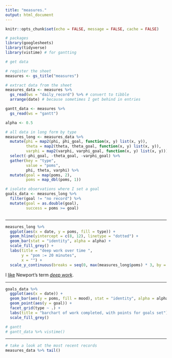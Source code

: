 ```yaml
---
title: "measures."
output: html_document
---
```


```r
knitr::opts_chunk$set(echo = FALSE, message = FALSE, cache = FALSE)

```

```r
# packages
library(googlesheets)
library(tidyverse)
library(vistime) # for gantting 
```


```r
# get data

# register the sheet
measures <- gs_title("measures")

# extract data from the sheet
measures_data <- measures %>% 
  gs_read(ws = "daily_record") %>% # convert to tibble
  arrange(date) # because sometimes I get behind in entries

gantt_data <- measures %>% 
  gs_read(ws = "gantt") 

```

```r

alpha <- 0.5

```


```r

# all data in long form by type
measures_long <- measures_data %>%
  mutate(phi = map2(phi, phi_goal, function(x, y) list(x, y)),
         theta = map2(theta, theta_goal, function(x, y) list(x, y)),
         varphi = map2(varphi, varphi_goal, function(x, y) list(x, y))) %>% 
  select(-phi_goal, -theta_goal, -varphi_goal) %>% 
  gather(key = "type",
         value = "poms",
         phi, theta, varphi) %>% 
  mutate(goal = map(poms, 2),
         poms = map_dbl(poms, 1))

```

```r
# isolate observations where I set a goal
goals_data <- measures_long %>% 
  filter(goal != "no record") %>% 
  mutate(goal = as.double(goal),
         success = poms >= goal)



```

***

```r
measures_long %>% 
  ggplot(aes(x = date, y = poms, fill = type)) + 
  geom_hline(yintercept = c(8, 12), linetype = "dotted") +
  geom_bar(stat = "identity", alpha = alpha) +
  scale_fill_grey() +
  labs(title = "deep work over time ",
       y = "pom := 20 minutes",
       x = "") +
  scale_y_continuous(breaks = seq(0, max(measures_long$poms) * 3, by = 3))
```

I [like](http://cantabile.rbind.io/2018/07/06/index-cards-bujo-pomodoros/) Newport's term [*deep work*](http://calnewport.com/books/deep-work/).  


<!-- How I'm going today: -->

<!-- ```{r fig.align='center'} -->
<!-- # today's goals -->
<!-- goals_data %>%  -->
<!--   filter(date == lubridate::today() |  -->
<!--            date == lubridate::today() - 1) %>%  -->
<!--   select(type, poms, goal, success) %>%  -->
<!--   knitr::kable(caption = "today's goals", align = "lccr") -->

<!-- ``` -->

***

```r
goals_data %>% 
  ggplot(aes(x = date)) +
  geom_bar(aes(y = poms, fill = mood), stat = "identity", alpha = alpha) +
  geom_point(aes(y = goal)) +
  facet_grid(type ~ .) +
  labs(title = "barchart of work completed, with points for goals set") + 
  scale_fill_grey()

```


```r
# gantt
# gantt_data %>% vistime()

```


***

```r

# take a look at the most recent records
measures_data %>% tail() 

```

